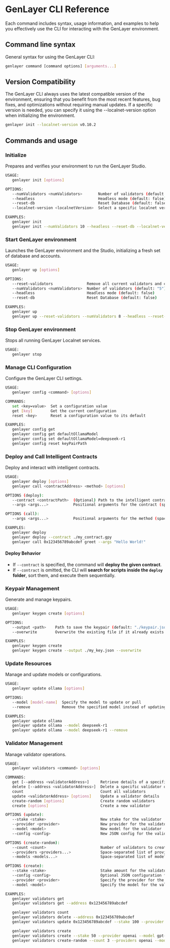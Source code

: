 # GenLayer CLI Reference

Each command includes syntax, usage information, and examples to help you effectively use the CLI for interacting with the GenLayer environment.

## Command line syntax

General syntax for using the GenLayer CLI:

```bash
genlayer command [command options] [arguments...]
```

## Version Compatibility

The GenLayer CLI always uses the latest compatible version of the environment, ensuring that you benefit from the most recent features, bug fixes, and optimizations without requiring manual updates. If a specific version is needed, you can specify it using the --localnet-version option when initializing the environment.

```bash
genlayer init --localnet-version v0.10.2
```

## Commands and usage

### Initialize

Prepares and verifies your environment to run the GenLayer Studio.

```bash
USAGE:
   genlayer init [options]

OPTIONS:
   --numValidators <numValidators>       Number of validators (default: "5")
   --headless                            Headless mode (default: false)
   --reset-db                            Reset Database (default: false)
   --localnet-version <localnetVersion>  Select a specific localnet version

EXAMPLES:
   genlayer init
   genlayer init --numValidators 10 --headless --reset-db --localnet-version v0.10.2
```

### Start GenLayer environment

Launches the GenLayer environment and the Studio, initializing a fresh set of database and accounts.

```bash
USAGE:
   genlayer up [options]

OPTIONS:
   --reset-validators               Remove all current validators and create new random ones (default: false)
   --numValidators <numValidators>  Number of validators (default: "5")
   --headless                       Headless mode (default: false)
   --reset-db                       Reset Database (default: false)

EXAMPLES:
   genlayer up
   genlayer up --reset-validators --numValidators 8 --headless --reset-db
```

### Stop GenLayer environment

Stops all running GenLayer Localnet services.

```bash
USAGE:
   genlayer stop
```

### Manage CLI Configuration

Configure the GenLayer CLI settings.

```bash
USAGE:
   genlayer config <command> [options]

COMMANDS:
   set <key=value>  Set a configuration value
   get [key]        Get the current configuration
   reset <key>      Reset a configuration value to its default

EXAMPLES:
   genlayer config get
   genlayer config get defaultOllamaModel
   genlayer config set defaultOllamaModel=deepseek-r1
   genlayer config reset keyPairPath
```

### Deploy and Call Intelligent Contracts

Deploy and interact with intelligent contracts.

```bash
USAGE:
   genlayer deploy [options]
   genlayer call <contractAddress> <method> [options]

OPTIONS (deploy):
   --contract <contractPath>  (Optional) Path to the intelligent contract to deploy
   --args <args...>           Positional arguments for the contract (space-separated, use quotes for multi-word arguments)

OPTIONS (call):
   --args <args...>           Positional arguments for the method (space-separated, use quotes for multi-word arguments)

EXAMPLES:
   genlayer deploy
   genlayer deploy --contract ./my_contract.gpy
   genlayer call 0x123456789abcdef greet --args "Hello World!"
```
#### Deploy Behavior
- If `--contract` is specified, the command will **deploy the given contract**.
- If `--contract` is omitted, the CLI will **search for scripts inside the `deploy` folder**, sort them, and execute them sequentially.
### Keypair Management

Generate and manage keypairs.

```bash
USAGE:
   genlayer keygen create [options]

OPTIONS:
   --output <path>    Path to save the keypair (default: "./keypair.json")
   --overwrite        Overwrite the existing file if it already exists (default: false)

EXAMPLES:
   genlayer keygen create
   genlayer keygen create --output ./my_key.json --overwrite
```

### Update Resources

Manage and update models or configurations.

```bash
USAGE:
   genlayer update ollama [options]

OPTIONS:
   --model [model-name]  Specify the model to update or pull
   --remove              Remove the specified model instead of updating

EXAMPLES:
   genlayer update ollama
   genlayer update ollama --model deepseek-r1
   genlayer update ollama --model deepseek-r1 --remove
```

### Validator Management

Manage validator operations.

```bash
USAGE:
   genlayer validators <command> [options]

COMMANDS:
   get [--address <validatorAddress>]     Retrieve details of a specific validator or all validators
   delete [--address <validatorAddress>]  Delete a specific validator or all validators
   count                                  Count all validators
   update <validatorAddress> [options]    Update a validator details
   create-random [options]                Create random validators
   create [options]                       Create a new validator

OPTIONS (update):
   --stake <stake>                        New stake for the validator
   --provider <provider>                  New provider for the validator
   --model <model>                        New model for the validator
   --config <config>                      New JSON config for the validator

OPTIONS (create-random):
   --count <count>                        Number of validators to create (default: "1")
   --providers <providers...>             Space-separated list of provider names (e.g., openai ollama)
   --models <models...>                   Space-separated list of model names (e.g., gpt-4 gpt-4o)

OPTIONS (create):
   --stake <stake>                        Stake amount for the validator (default: 1)
   --config <config>                      Optional JSON configuration for the validator
   --provider <provider>                  Specify the provider for the validator
   --model <model>                        Specify the model for the validator

EXAMPLES:
   genlayer validators get
   genlayer validators get --address 0x123456789abcdef

   genlayer validators count
   genlayer validators delete --address 0x123456789abcdef
   genlayer validators update 0x123456789abcdef --stake 100 --provider openai --model gpt-4

   genlayer validators create
   genlayer validators create --stake 50 --provider openai --model gpt-4
   genlayer validators create-random --count 3 --providers openai --models gpt-4 gpt-4o

```